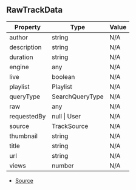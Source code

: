 ## RawTrackData

| Property | Type | Value |
| ----------- | ----------- | ----------- |
| author | string | N/A |
| description | string | N/A |
| duration | string | N/A |
| engine | any | N/A |
| live | boolean | N/A |
| playlist | Playlist | N/A |
| queryType | SearchQueryType | N/A |
| raw | any | N/A |
| requestedBy | null \| User | N/A |
| source | TrackSource | N/A |
| thumbnail | string | N/A |
| title | string | N/A |
| url | string | N/A |
| views | number | N/A |


- [Source](https://github.com/Androz2091/discord-player/blob/5a3437b/packages/discord-player/src/types/types.ts#L82)